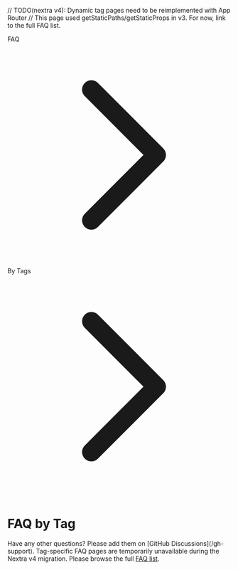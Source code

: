 // TODO(nextra v4): Dynamic tag pages need to be reimplemented with App Router
// This page used getStaticPaths/getStaticProps in v3. For now, link to the full FAQ list.

<div class="nextra-breadcrumb -mt-1 -mb-0.5 _flex _items-center _gap-1 _overflow-hidden _text-sm _text-gray-500 dark:_text-gray-400 contrast-more:_text-current">
  <div
    class="_whitespace-nowrap _transition-colors _min-w-[24px] _overflow-hidden _text-ellipsis"
    title="FAQ"
  >
    FAQ
  </div>
  <svg
    fill="none"
    viewBox="0 0 24 24"
    stroke="currentColor"
    class="_w-3.5 _shrink-0"
  >
    <path
      stroke-linecap="round"
      stroke-linejoin="round"
      stroke-width="2"
      d="M9 5l7 7-7 7"
    ></path>
  </svg>
  <div
    class="_whitespace-nowrap _transition-colors _min-w-[24px] _overflow-hidden _text-ellipsis"
    title="By Tags"
  >
    By Tags
  </div>
  <svg
    fill="none"
    viewBox="0 0 24 24"
    stroke="currentColor"
    class="_w-3.5 _shrink-0"
  >
    <path
      stroke-linecap="round"
      stroke-linejoin="round"
      stroke-width="2"
      d="M9 5l7 7-7 7"
    ></path>
  </svg>
  <div
    class="_whitespace-nowrap _transition-colors _font-medium _text-gray-700 contrast-more:_font-bold contrast-more:_text-current dark:_text-gray-100 contrast-more:dark:_text-current"
    title="Security"
  >
    <SsgTagName />
  </div>
</div>

# FAQ by Tag

<Callout type="info">
  Have any other questions? Please add them on [GitHub
  Discussions](/gh-support).
</Callout>

<Callout type="warning">
  Tag-specific FAQ pages are temporarily unavailable during the Nextra v4 migration.
  Please browse the full <a href="/faq/all">FAQ list</a>.
</Callout>
